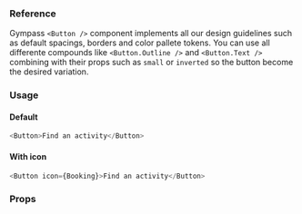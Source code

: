 ### Reference

Gympass `<Button />` component implements all our design guidelines such as default spacings, borders and color pallete tokens.
You can use all differente compounds like `<Button.Outline />` and `<Button.Text />` combining with their props such as `small` or `inverted` so the button become the desired variation.

### Usage

#### Default

```javascript type=expo
<Button>Find an activity</Button>
```

#### With icon

```javascript type=expo
<Button icon={Booking}>Find an activity</Button>
```

### Props

<PropsTable component="Button" platform="native" />
